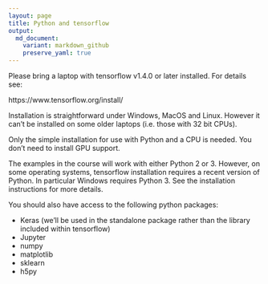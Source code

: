 ```yaml
---
layout: page
title: Python and tensorflow
output:
  md_document:
    variant: markdown_github
    preserve_yaml: true
---
```


Please bring a laptop with tensorflow v1.4.0 or later installed. For details see:

https://www.tensorflow.org/install/

Installation is straightforward under Windows, MacOS and Linux. However it can't be installed on some older laptops (i.e. those with 32 bit CPUs).

Only the simple installation for use with Python and a CPU is needed. You don't need to install GPU support. 

The examples in the course will work with either Python 2 or 3. However, on some operating systems, tensorflow installation requires a recent version of Python. In particular Windows requires Python 3. See the installation instructions for more details.

You should also have access to the following python packages:

  * Keras (we'll be used in the standalone package rather than the library
included within tensorflow)
  * Jupyter
  * numpy
  * matplotlib
  * sklearn
  * h5py
  